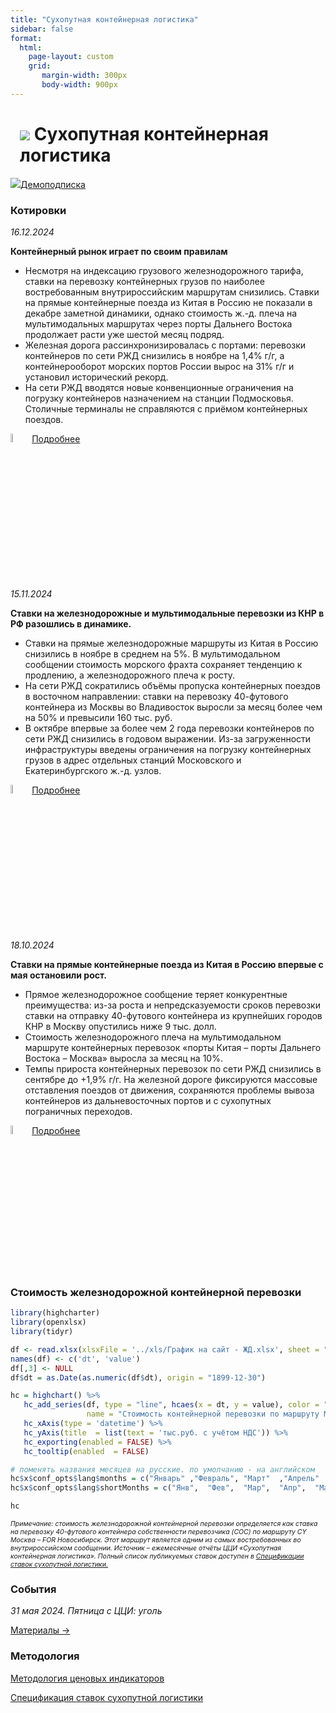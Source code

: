 ```yaml
---
title: "Сухопутная контейнерная логистика"
sidebar: false
format: 
  html:
    page-layout: custom
    grid:
       margin-width: 300px
       body-width: 900px
---
```


# ![](../images/icon-barcode.svg) Сухопутная контейнерная логистика {.my-custom-class style="margin-left:3%;"}

![](../images/icon-subscription.svg)[Демоподписка](../demo-subscription.qmd)

::: {.grid style="margin-left:0%"}
::: {.g-col-12 .g-col-sm-12 .g-col-xs-12 .g-col-xl-6 .g-col-md-6 .g-col-lg-6}
### Котировки

*16.12.2024*

**Контейнерный рынок играет по своим правилам**

-   Несмотря на индексацию грузового железнодорожного тарифа, ставки на перевозку контейнерных грузов по наиболее востребованным внутрироссийским маршрутам снизились. Ставки на прямые контейнерные поезда из Китая в Россию не показали в декабре заметной динамики, однако стоимость ж.-д. плеча на мультимодальных маршрутах через порты Дальнего Востока продолжает расти уже шестой месяц подряд.
-   Железная дорога рассинхронизировалась с портами: перевозки контейнеров по сети РЖД снизились в ноябре на 1,4% г/г, а контейнерооборот морских портов России вырос на 31% г/г и установил исторический рекорд.
-   На сети РЖД вводятся новые конвенционные ограничения на погрузку контейнеров назначением на станции Подмосковья. Столичные терминалы не справляются с приёмом контейнерных поездов.

![](../images/icon-locker.svg){width="6%"} [Подробнее](../demo-subscription.qmd)

*15.11.2024*

**Ставки на железнодорожные и мультимодальные перевозки из КНР в РФ разошлись в динамике.**

-   Ставки на прямые железнодорожные маршруты из Китая в Россию снизились в ноябре в среднем на 5%. В мультимодальном сообщении стоимость морского фрахта сохраняет тенденцию к продлению, а железнодорожного плеча к росту.
-   На сети РЖД сократились объёмы пропуска контейнерных поездов в восточном направлении: ставки на перевозку 40-футового контейнера из Москвы во Владивосток выросли за месяц более чем на 50% и превысили 160 тыс. руб.
-   В октябре впервые за более чем 2 года перевозки контейнеров по сети РЖД снизились в годовом выражении. Из-за загруженности инфраструктуры введены ограничения на погрузку контейнерных грузов в адрес отдельных станций Московского и Екатеринбургского ж.-д. узлов.

![](../images/icon-locker.svg){width="6%"} [Подробнее](../demo-subscription.qmd)

*18.10.2024*

**Ставки на прямые контейнерные поезда из Китая в Россию впервые с мая остановили рост.**

-   Прямое железнодорожное сообщение теряет конкурентные преимущества: из-за роста и непредсказуемости сроков перевозки ставки на отправку 40-футового контейнера из крупнейших городов КНР в Москву опустились ниже 9 тыс. долл.
-   Стоимость железнодорожного плеча на мультимодальном маршруте контейнерных перевозок «порты Китая – порты Дальнего Востока – Москва» выросла за месяц на 10%.
-   Темпы прироста контейнерных перевозок по сети РЖД снизились в сентябре до +1,9% г/г. На железной дороге фиксируются массовые отставления поездов от движения, сохраняются проблемы вывоза контейнеров из дальневосточных портов и с сухопутных пограничных переходов.

![](../images/icon-locker.svg){width="6%"} [Подробнее](../demo-subscription.qmd)
:::

::: {.g-col-12 .g-col-sm-12 .g-col-xs-12 .g-col-xl-6 .g-col-md-6 .g-col-lg-6}
### Стоимость железнодорожной контейнерной перевозки

```r

library(highcharter)
library(openxlsx)
library(tidyr)

df <- read.xlsx(xlsxFile = '../xls/График на сайт - ЖД.xlsx', sheet = "Контейнеры", detectDates = TRUE, startRow = 1) 
names(df) <- c('dt', 'value')
df[,3] <- NULL
df$dt = as.Date(as.numeric(df$dt), origin = "1899-12-30")

hc = highchart() %>% 
   hc_add_series(df, type = "line", hcaes(x = dt, y = value), color = "#1A4AFC", 
                 name = "Стоимость контейнерной перевозки по маршруту Москва - Новосибирск, 40HC COC", marker = list(enabled = FALSE)) %>% 
   hc_xAxis(type = 'datetime') %>% 
   hc_yAxis(title  = list(text = 'тыс.руб. с учётом НДС')) %>% 
   hc_exporting(enabled = FALSE) %>% 
   hc_tooltip(enabled  = FALSE)

# поменять названия месяцев на русские. по умолчанию - на английском
hc$x$conf_opts$lang$months = c("Январь"	,"Февраль",	"Март"	,"Апрель"	,"Май",	"Июнь", "Июль",	"Август",	"Сентябрь",	"Октябрь",	"Ноябрь",	"Декабрь")
hc$x$conf_opts$lang$shortMonths = c("Янв", 	"Фев",	"Мар",	"Апр",	"Май",	"Июн",	"Июл",	"Авг",	"Сен",	"Окт",	"Ноя",	"Дек")

hc
```

[*Примечание: стоимость железнодорожной контейнерной перевозки определяется как ставка на перевозку 40-футового контейнера собственности перевозчика (COC) по маршруту CY Москва – FOR Новосибирск. Этот маршрут является одним из самых востребованных во внутрироссийском сообщении. Источник – ежемесячные отчёты ЦЦИ «Сухопутная контейнерная логистика». Полный список публикуемых ставок доступен в [Спецификации ставок сухопутной логистики.](../methodology/specs-logistics.qmd)*]{style="font-size:0.75em"}
:::

::: {.g-col-12 .g-col-sm-12 .g-col-xs-12 .g-col-xl-6 .g-col-md-6 .g-col-lg-6}
### События

*31 мая 2024. Пятница с ЦЦИ: уголь*

[Материалы →](../events/2024-05-31-coal.qmd)
:::

::: {.g-col-12 .g-col-sm-12 .g-col-xs-12 .g-col-xl-4 .g-col-md-6 .g-col-lg-6}
### Методология

[Методология ценовых индикаторов](../methodology/methodology-benchmark-pbc.qmd)

[Спецификация ставок сухопутной логистики](../methodology/specs-logistics.qmd)
:::
:::
